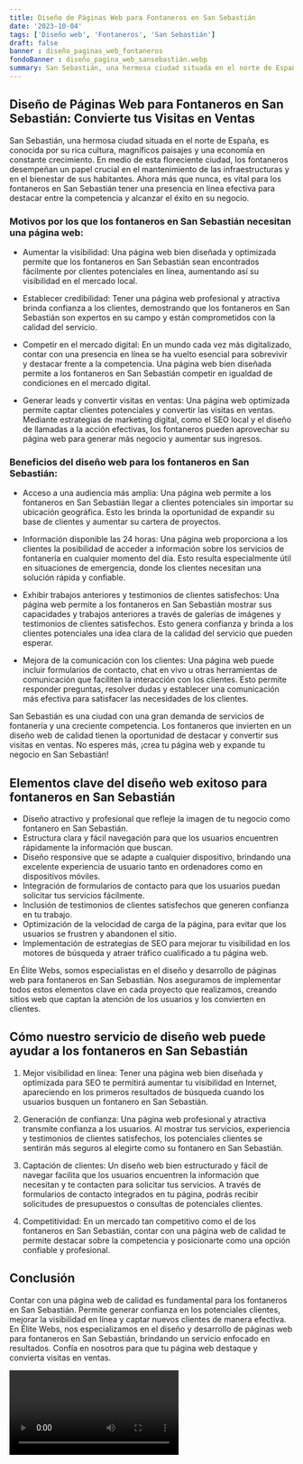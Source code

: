 ```yaml
---
title: Diseño de Páginas Web para Fontaneros en San Sebastián
date: '2023-10-04'
tags: ['Diseño web', 'Fontaneros', 'San Sebastián']
draft: false
banner : diseño_paginas_web_fontaneros
fondoBanner : diseño_pagina_web_sansebastián.webp
summary: San Sebastián, una hermosa ciudad situada en el norte de España, es conocida por su rica cultura, magníficos paisajes y una economía en constante crecimiento. En medio de esta floreciente ciudad, los fontaneros desempeñan un papel crucial en el mantenimiento de las infraestructuras y en el bienestar de sus habitantes. Ahora más que nunca, es vital para los fontaneros en San Sebastián tener una presencia en línea efectiva para destacar entre la competencia y alcanzar el éxito en su negocio.
---
```


## Diseño de Páginas Web para Fontaneros en San Sebastián: Convierte tus Visitas en Ventas

San Sebastián, una hermosa ciudad situada en el norte de España, es conocida por su rica cultura, magníficos paisajes y una economía en constante crecimiento. En medio de esta floreciente ciudad, los fontaneros desempeñan un papel crucial en el mantenimiento de las infraestructuras y en el bienestar de sus habitantes. Ahora más que nunca, es vital para los fontaneros en San Sebastián tener una presencia en línea efectiva para destacar entre la competencia y alcanzar el éxito en su negocio.

### Motivos por los que los fontaneros en San Sebastián necesitan una página web:

- Aumentar la visibilidad: Una página web bien diseñada y optimizada permite que los fontaneros en San Sebastián sean encontrados fácilmente por clientes potenciales en línea, aumentando así su visibilidad en el mercado local.

- Establecer credibilidad: Tener una página web profesional y atractiva brinda confianza a los clientes, demostrando que los fontaneros en San Sebastián son expertos en su campo y están comprometidos con la calidad del servicio.

- Competir en el mercado digital: En un mundo cada vez más digitalizado, contar con una presencia en línea se ha vuelto esencial para sobrevivir y destacar frente a la competencia. Una página web bien diseñada permite a los fontaneros en San Sebastián competir en igualdad de condiciones en el mercado digital.

- Generar leads y convertir visitas en ventas: Una página web optimizada permite captar clientes potenciales y convertir las visitas en ventas. Mediante estrategias de marketing digital, como el SEO local y el diseño de llamadas a la acción efectivas, los fontaneros pueden aprovechar su página web para generar más negocio y aumentar sus ingresos.

### Beneficios del diseño web para los fontaneros en San Sebastián:

- Acceso a una audiencia más amplia: Una página web permite a los fontaneros en San Sebastián llegar a clientes potenciales sin importar su ubicación geográfica. Esto les brinda la oportunidad de expandir su base de clientes y aumentar su cartera de proyectos.

- Información disponible las 24 horas: Una página web proporciona a los clientes la posibilidad de acceder a información sobre los servicios de fontanería en cualquier momento del día. Esto resulta especialmente útil en situaciones de emergencia, donde los clientes necesitan una solución rápida y confiable.

- Exhibir trabajos anteriores y testimonios de clientes satisfechos: Una página web permite a los fontaneros en San Sebastián mostrar sus capacidades y trabajos anteriores a través de galerías de imágenes y testimonios de clientes satisfechos. Esto genera confianza y brinda a los clientes potenciales una idea clara de la calidad del servicio que pueden esperar.

- Mejora de la comunicación con los clientes: Una página web puede incluir formularios de contacto, chat en vivo u otras herramientas de comunicación que faciliten la interacción con los clientes. Esto permite responder preguntas, resolver dudas y establecer una comunicación más efectiva para satisfacer las necesidades de los clientes.

San Sebastián es una ciudad con una gran demanda de servicios de fontanería y una creciente competencia. Los fontaneros que invierten en un diseño web de calidad tienen la oportunidad de destacar y convertir sus visitas en ventas. No esperes más, ¡crea tu página web y expande tu negocio en San Sebastián!

<GifSeo />

<Cta />

## Elementos clave del diseño web exitoso para fontaneros en San Sebastián

- Diseño atractivo y profesional que refleje la imagen de tu negocio como fontanero en San Sebastián.
- Estructura clara y fácil navegación para que los usuarios encuentren rápidamente la información que buscan.
- Diseño responsive que se adapte a cualquier dispositivo, brindando una excelente experiencia de usuario tanto en ordenadores como en dispositivos móviles.
- Integración de formularios de contacto para que los usuarios puedan solicitar tus servicios fácilmente.
- Inclusión de testimonios de clientes satisfechos que generen confianza en tu trabajo.
- Optimización de la velocidad de carga de la página, para evitar que los usuarios se frustren y abandonen el sitio.
- Implementación de estrategias de SEO para mejorar tu visibilidad en los motores de búsqueda y atraer tráfico cualificado a tu página web.

En Élite Webs, somos especialistas en el diseño y desarrollo de páginas web para fontaneros en San Sebastián. Nos aseguramos de implementar todos estos elementos clave en cada proyecto que realizamos, creando sitios web que captan la atención de los usuarios y los convierten en clientes.

## Cómo nuestro servicio de diseño web puede ayudar a los fontaneros en San Sebastián

1. Mejor visibilidad en línea: Tener una página web bien diseñada y optimizada para SEO te permitirá aumentar tu visibilidad en Internet, apareciendo en los primeros resultados de búsqueda cuando los usuarios busquen un fontanero en San Sebastián.

2. Generación de confianza: Una página web profesional y atractiva transmite confianza a los usuarios. Al mostrar tus servicios, experiencia y testimonios de clientes satisfechos, los potenciales clientes se sentirán más seguros al elegirte como su fontanero en San Sebastián.

3. Captación de clientes: Un diseño web bien estructurado y fácil de navegar facilita que los usuarios encuentren la información que necesitan y te contacten para solicitar tus servicios. A través de formularios de contacto integrados en tu página, podrás recibir solicitudes de presupuestos o consultas de potenciales clientes.

4. Competitividad: En un mercado tan competitivo como el de los fontaneros en San Sebastián, contar con una página web de calidad te permite destacar sobre la competencia y posicionarte como una opción confiable y profesional.

## Conclusión

Contar con una página web de calidad es fundamental para los fontaneros en San Sebastián. Permite generar confianza en los potenciales clientes, mejorar la visibilidad en línea y captar nuevos clientes de manera efectiva. En Élite Webs, nos especializamos en el diseño y desarrollo de páginas web para fontaneros en San Sebastián, brindando un servicio enfocado en resultados. Confía en nosotros para que tu página web destaque y convierta visitas en ventas.

<Video />

<CtaBot job='Fontaneros' city='San Sebastián'/>

<Gmaps query='San Sebastián+españa+maps' />
